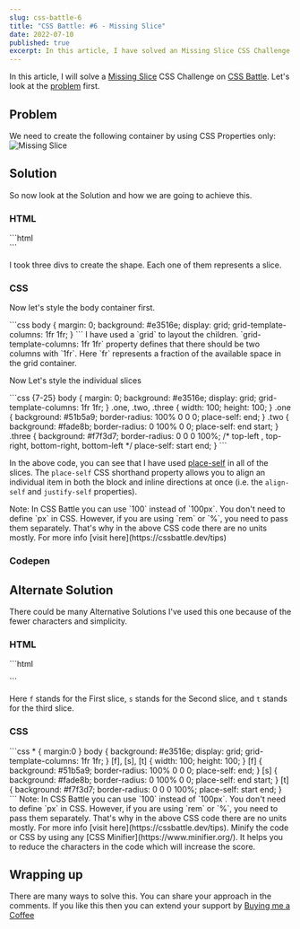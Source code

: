 ```yaml
---
slug: css-battle-6
title: "CSS Battle: #6 - Missing Slice"
date: 2022-07-10
published: true
excerpt: In this article, I have solved an Missing Slice CSS Challenge on CSS Battle. It contains two ways by which you can solve this challenge.
---
```


In this article, I will solve a [Missing Slice](https://cssbattle.dev/play/6) CSS Challenge on [CSS Battle](https://cssbattle.dev/). Let's look at the [problem](https://cssbattle.dev/play/6) first.

## Problem 

We need to create the following container by using CSS Properties only:
![Missing Slice](https://cssbattle.dev/targets/6.png)

## Solution

So now look at the Solution and how we are going to achieve this. 

### HTML


<CodeTitle title="index.html" lang="html"/>
```html
<div class="one"></div>
<div class="two"></div>
<div class="three"></div>
```


I took three divs to create the shape. Each one of them represents a slice.

### CSS

Now let's style the body container first. 

<CodeTitle title="styles.css" lang="css"/>
```css
body {
  margin: 0;
  background: #e3516e;
  display: grid;
  grid-template-columns: 1fr 1fr;
}
```
I have used a `grid` to layout the children. `grid-template-columns: 1fr 1fr` property defines that there should be two columns with `1fr`. Here `fr` represents a fraction of the available space in the grid container. 

Now Let's style the individual slices

<CodeTitle title="styles.css" lang="css"/>
```css {7-25}
body {
  margin: 0;
  background: #e3516e;
  display: grid;
  grid-template-columns: 1fr 1fr;
}
.one, .two, .three {
  width: 100;
  height: 100;
}
.one {
  background: #51b5a9;
  border-radius: 100% 0 0 0; 
  place-self: end;
}
.two {
  background: #fade8b;
  border-radius: 0 100% 0 0;
  place-self: end start;
}
.three {
  background: #f7f3d7;
  border-radius: 0 0 0 100%;      /* top-left , top-right, bottom-right, bottom-left */
  place-self: start end;
}
```

In the above code, you can see that I have used [place-self](https://developer.mozilla.org/en-US/docs/Web/CSS/place-self) in all of the slices. The `place-self` CSS shorthand property allows you to align an individual item in both the block and inline directions at once (i.e. the `align-self` and `justify-self` properties).

<Tip>
  Note: In CSS Battle you can use `100` instead of `100px`. You don't need to define `px` in CSS. However, if you are using `rem` or `%`, you need to pass them separately. That's why in the above CSS code there are no units mostly. For more info [visit here](https://cssbattle.dev/tips)
</Tip>

### Codepen 
<Codepen id="abWZvOy" />


## Alternate Solution
There could be many Alternative Solutions I've used this one because of the fewer characters and simplicity.


### HTML

<CodeTitle title="index.html" lang="html"/>
```html
<p f>
<p s>
<p t>
```

Here `f` stands for the First slice, `s` stands for the Second slice, and `t` stands for the third slice.  

### CSS

<CodeTitle title="styles.css" lang="css"/>
```css
* { margin:0 }  
body {
  background: #e3516e;
  display: grid;
  grid-template-columns: 1fr 1fr;
}
[f], [s], [t] {
  width: 100;
  height: 100;
}
[f] {
  background: #51b5a9;
  border-radius: 100% 0 0 0;
  place-self: end;
}
[s] {
  background: #fade8b;
  border-radius: 0 100% 0 0;
  place-self: end start;
}
[t] {
  background: #f7f3d7;
  border-radius: 0 0 0 100%;
  place-self: start end;
}
```


<Tip id="1">
  Note: In CSS Battle you can use `100` instead of `100px`. You don't need to define `px` in CSS. However, if you are using `rem` or `%`, you need to pass them separately. That's why in the above CSS code there are no units mostly. For more info [visit here](https://cssbattle.dev/tips).
</Tip>

<Tip id="2">
  Minify the code or CSS by using any [CSS Minifier](https://www.minifier.org/). It helps you to reduce the characters in the code which will increase the score.
</Tip>

## Wrapping up
There are many ways to solve this. You can share your approach in the comments. If you like this then you can extend your support by [Buying me a Coffee](https://buymeacoffee.com/scarlett1130)


<NextAndPreviousButton
  prevHref="/blogs/css-battle-5"
  prevTitle="CSS Battle: #5 - Acid Rain"
  nextHref="/blogs/css-battle-7"
  nextTitle="CSS Battle: #7 - Leafy Trail"
/>